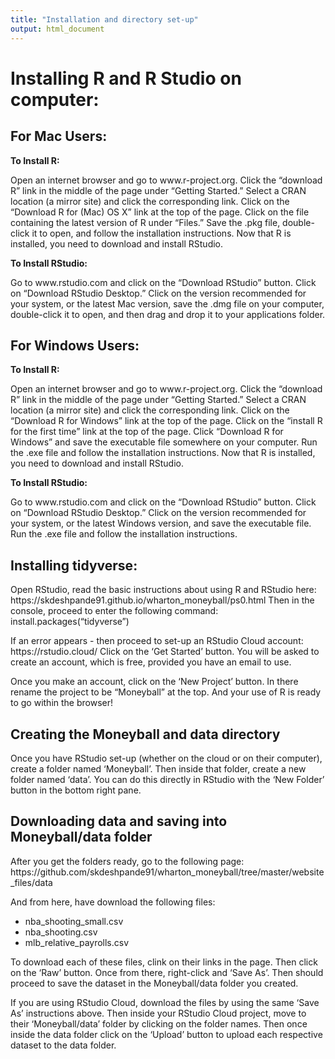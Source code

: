 ```yaml
---
title: "Installation and directory set-up"
output: html_document
---
```


# Installing R and R Studio on computer:

## For Mac Users:

**To Install R:**

Open an internet browser and go to www.r-project.org.
Click the "download R" link in the middle of the page under "Getting Started."
Select a CRAN location (a mirror site) and click the corresponding link.
Click on the "Download R for (Mac) OS X" link at the top of the page.
Click on the file containing the latest version of R under "Files."
Save the .pkg file, double-click it to open, and follow the installation instructions.
Now that R is installed, you need to download and install RStudio. 

**To Install RStudio:**

Go to www.rstudio.com and click on the "Download RStudio" button.
Click on "Download RStudio Desktop."
Click on the version recommended for your system, or the latest Mac version, save the .dmg file on your computer, double-click it to open, and then drag and drop it to your applications folder.

## For Windows Users:

**To Install R:**

Open an internet browser and go to www.r-project.org.
Click the "download R" link in the middle of the page under "Getting Started."
Select a CRAN location (a mirror site) and click the corresponding link.
Click on the "Download R for Windows" link at the top of the page.
Click on the "install R for the first time" link at the top of the page.
Click "Download R for Windows" and save the executable file somewhere on your computer. Run the .exe file and follow the installation instructions.
Now that R is installed, you need to download and install RStudio. 

**To Install RStudio:**

Go to www.rstudio.com and click on the "Download RStudio" button.
Click on "Download RStudio Desktop."
Click on the version recommended for your system, or the latest Windows version, and save the executable file.
Run the .exe file and follow the installation instructions.

## Installing tidyverse:

Open RStudio, read the basic instructions about using R and RStudio here: https://skdeshpande91.github.io/wharton_moneyball/ps0.html Then in the console, proceed to enter the following command: install.packages("tidyverse")

If an error appears - then proceed to set-up an RStudio Cloud account: https://rstudio.cloud/ Click on the 'Get Started' button. You will be asked to create an account, which is free, provided you have an email to use. 

Once you make an account, click on the 'New Project' button. In there rename the project to be "Moneyball" at the top. And your use of R is ready to go within the browser!

## Creating the Moneyball and data directory

Once you have RStudio set-up (whether on the cloud or on their computer), create a folder named 'Moneyball'. Then inside that folder, create a new folder named 'data'. You can do this directly in RStudio with the 'New Folder' button in the bottom right pane.

## Downloading data and saving into Moneyball/data folder

After you get the folders ready, go to the following page: https://github.com/skdeshpande91/wharton_moneyball/tree/master/website_files/data

And from here, have download the following files: 

+ nba_shooting_small.csv
+ nba_shooting.csv
+ mlb_relative_payrolls.csv

To download each of these files, clink on their links in the page. Then click on the 'Raw' button. Once from there, right-click and 'Save As'. Then should proceed to save the dataset in the Moneyball/data folder you created.

If you are using RStudio Cloud, download the files by using the same 'Save As' instructions above. Then inside your RStudio Cloud project, move to their 'Moneyball/data' folder by clicking on the folder names. Then once inside the data folder click on the 'Upload' button to upload each respective dataset to the data folder.
